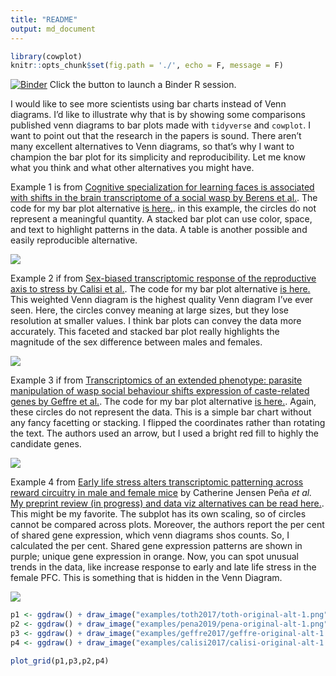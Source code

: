 ```yaml
---
title: "README"
output: md_document
---
```


```r
library(cowplot)
knitr::opts_chunk$set(fig.path = './', echo = F, message = F)
```

[![Binder](http://mybinder.org/badge.svg)](http://beta.mybinder.org/v2/gh/raynamharris/vennbar/master?urlpath=rstudio)
Click the button to launch a Binder R session.

I would like to see more scientists using bar charts instead of Venn diagrams. I'd like to illustrate why that is by showing some comparisons published venn diagrams to bar plots made with `tidyverse` and `cowplot`. I want to point out that the research in the papers is sound. There aren't many excellent alternatives to Venn diagrams, so that's why I want to champion the bar plot for its simplicity and reproducibility. Let me know what you think and what other alternatives you might have.

Example 1  is from [Cognitive specialization for learning faces is associated with shifts in the brain transcriptome of a social wasp by Berens et al.](http://jeb.biologists.org/content/220/12/2149). The code for my bar plot alternative [is here.](./examples/toth2017/GOvenn.md). in this example, the circles do not represent a meaningful quantity. A stacked bar plot can use color, space, and text to highlight patterns in the data. A table is another possible and easily reproducible alternative. 

![](./examples/toth2017/toth-original-alt-1.png)



Example 2 if from [Sex-biased transcriptomic response of the reproductive axis to stress by Calisi et al.](https://www.sciencedirect.com/science/article/pii/S0018506X17302696?via%3Dihub). The code for my bar plot alternative [is here.](./examples/calisi2017/venn.md) This weighted Venn diagram is the highest quality Venn diagram I've ever seen. Here, the circles convey meaning at large sizes, but they lose resolution at smaller values. I think bar plots can convey the data more accurately. This faceted and stacked bar plot really highlights the magnitude of the sex difference between males and females.   

![](./examples/calisi2017/calisi-original-alt-1.png)


Example 3 if from [Transcriptomics of an extended phenotype: parasite manipulation of wasp social behaviour shifts expression of caste-related genes by Geffre et al.](https://royalsocietypublishing.org/doi/full/10.1098/rspb.2017.0029?url_ver=Z39.88-2003&rfr_id=ori:rid:crossref.org&rfr_dat=cr_pub%3dpubmed). The code for my bar plot alternative [is here.](./examples/geffre2017/venn.md). Again, these circles do not represent the data. This is a simple bar chart without any fancy facetting or stacking. I flipped the coordinates rather than rotating the text. The authors used an arrow, but I used a bright red fill to highly the candidate genes. 

![](./examples/geffre2017/geffre-original-alt-1.png)

Example 4 from [Early life stress alters transcriptomic patterning across reward circuitry in male and female mice](https://www.biorxiv.org/content/10.1101/624353v1) by Catherine Jensen Peña _et al._ [My preprint review (in progress) and data viz alternatives can be read here.](./examples/pena2019/fig2venn.md). This might be my favorite. The subplot has its own scaling, so of circles cannot be compared across plots. Moreover, the authors report the per cent of shared gene expression, which venn diagrams shos counts. So, I calculated the per cent. Shared gene expression patterns are shown in purple;  unique gene expression in orange. Now, you can spot unusual trends in the data, like increase response to early and late life stress in the female PFC. This is something that is hidden in the Venn Diagram.  

![](./examples/pena2019/pena-original-alt-1.png)


```r
p1 <- ggdraw() + draw_image("examples/toth2017/toth-original-alt-1.png")
p2 <- ggdraw() + draw_image("examples/pena2019/pena-original-alt-1.png")
p3 <- ggdraw() + draw_image("examples/geffre2017/geffre-original-alt-1.png")
p4 <- ggdraw() + draw_image("examples/calisi2017/calisi-original-alt-1.png")

plot_grid(p1,p3,p2,p4)
```


